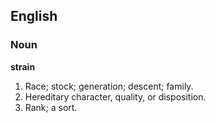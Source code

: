 ==English==

===Noun===

'''strain'''

#Race; stock; generation; descent; family.
#Hereditary character, quality, or disposition.
#Rank; a sort.
